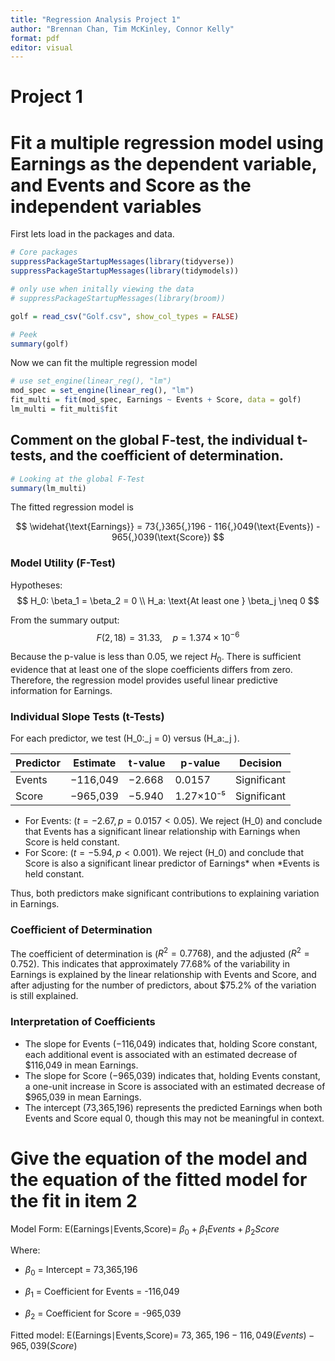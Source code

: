```yaml
---
title: "Regression Analysis Project 1"
author: "Brennan Chan, Tim McKinley, Connor Kelly"
format: pdf
editor: visual
---
```


# Project 1

# Fit a multiple regression model using Earnings as the dependent variable, and Events and Score as the independent variables

First lets load in the packages and data.

```r
# Core packages
suppressPackageStartupMessages(library(tidyverse))
suppressPackageStartupMessages(library(tidymodels))

# only use when initally viewing the data 
# suppressPackageStartupMessages(library(broom))

golf = read_csv("Golf.csv", show_col_types = FALSE)

# Peek
summary(golf)
```

Now we can fit the multiple regression model

```r
# use set_engine(linear_reg(), "lm")
mod_spec = set_engine(linear_reg(), "lm")
fit_multi = fit(mod_spec, Earnings ~ Events + Score, data = golf)
lm_multi = fit_multi$fit 

```

## Comment on the global F-test, the individual t-tests, and the coefficient of determination.

```r
# Looking at the global F-Test
summary(lm_multi)
```

The fitted regression model is

$$
\widehat{\text{Earnings}} = 73{,}365{,}196 - 116{,}049(\text{Events}) - 965{,}039(\text{Score})
$$


### Model Utility (F-Test)

Hypotheses:
$$
H_0: \beta_1 = \beta_2 = 0 \\
H_a: \text{At least one } \beta_j \neq 0
$$

From the summary output:\
$$
F(2,18) = 31.33,\quad p = 1.374\times10^{-6}
$$

Because the p-value is less than 0.05, we reject $H_0$. There is sufficient evidence that at least one of the slope coefficients differs from zero. Therefore, the regression model provides useful linear predictive information for Earnings.

### Individual Slope Tests (t-Tests)

For each predictor, we test (H_0:\beta\_j = 0) versus (H_a:\beta\_j \neq 0).

| Predictor | Estimate | t-value | p-value   | Decision    |
|-----------|----------|---------|-----------|-------------|
| Events    | −116,049 | −2.668  | 0.0157    | Significant |
| Score     | −965,039 | −5.940  | 1.27×10⁻⁵ | Significant |

-   For Events: ($t = -2.67, p = 0.0157 < 0.05$). We reject (H_0) and conclude that Events has a significant linear relationship with Earnings when Score is held constant.\
-   For Score: ($t = -5.94, p < 0.001$). We reject (H_0) and conclude that Score is also a significant linear predictor of Earnings\* when \*Events is held constant.

Thus, both predictors make significant contributions to explaining variation in Earnings.

### Coefficient of Determination

The coefficient of determination is ($R^2 = 0.7768$), and the adjusted ($R^2 = 0.752$). This indicates that approximately 77.68% of the variability in Earnings is explained by the linear relationship with Events and Score, and after adjusting for the number of predictors, about \$75.2% of the variation is still explained.

### Interpretation of Coefficients

-   The slope for Events (−116,049) indicates that, holding Score constant, each additional event is associated with an estimated decrease of \$116,049 in mean Earnings.\
-   The slope for Score (−965,039) indicates that, holding Events constant, a one-unit increase in Score is associated with an estimated decrease of \$965,039 in mean Earnings.\
-   The intercept (73,365,196) represents the predicted Earnings when both Events and Score equal 0, though this may not be meaningful in context.


# Give the equation of the model and the equation of the fitted model for the fit in item 2

Model Form: E(Earnings∣Events,Score)= $\beta_0 + \beta_1 Events + \beta_2 Score$

Where:

-   $\beta_0$ = Intercept = 73,365,196

-   $\beta_1$ = Coefficient for Events = -116,049

-   $\beta_2$ = Coefficient for Score = -965,039

Fitted model: E(Earnings∣Events,Score)= $73,365,196−116,049(Events)−965,039(Score)$
